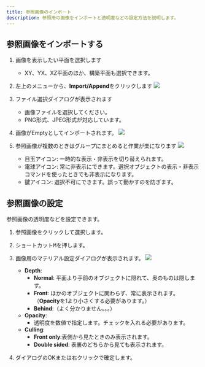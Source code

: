 ```yaml
---
title: 参照画像のインポート
description: 参照用の画像をインポートと透明度などの設定方法を説明します。
---
```


## 参照画像をインポートする

1. 画像を表示したい平面を選択します
   - XY、YX、XZ平面のほか、構築平面も選択できます。

2. 左上のメニューから、**Import/Append**をクリックします
![](./img/import.png)

3. ファイル選択ダイアログが表示されます
   - 画像ファイルを選択してください。
   - PNG形式、JPEG形式が対応しています。

4. 画像がEmptyとしてインポートされます。
![](./img/empty.png)

5. 参照画像が複数のときはグループにまとめると作業が楽になります
![](./img/image-group.png)
   - 目玉アイコン: 一時的な表示・非表示を切り替えられます。
   - 電球アイコン: 常に非表示にできます。選択オブジェクトの表示・非表示コマンドを使ったときでも非表示になります。
   - 鍵アイコン: 選択不可にできます。誤って動かすのを防ぎます。

## 参照画像の設定

参照画像の透明度などを設定できます。

1. 参照画像をクリックして選択します。

2. ショートカット<kbd>M</kbd>を押します。

3. 画像用のマテリアル設定ダイアログが表示されます。
![](./img/image-material.png)
   - **Depth**:
     - **Normal**: 平面より手前のオブジェクトに隠れて、奥のものは隠します。
     - **Front**: ほかのオブジェクトに関わらず、常に表示されます。（**Opacity**を1より小さくする必要があります。）
     - **Behind**:（よく分かりません。。。）
   - **Opacity**: 
      - 透明度を数値で指定します。チェックを入れる必要があります。
   - **Culling**:
     - **Front only**:表側から見たときのみ表示されます。
     - **Double sided**: 表裏のどちらから見ても表示されます。

4. ダイアログのOKまたは右クリックで確定します。





